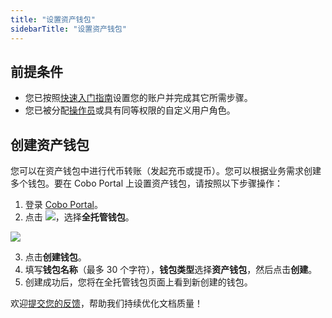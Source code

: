```yaml
---
title: "设置资产钱包"
sidebarTitle: "设置资产钱包"
---
```


## 前提条件

- 您已按照[快速入门指南](/cn/portal/quick-start-guide)设置您的账户并完成其它所需步骤。
- 您已被分配[操作员](/cn/portal/organization/roles-and-permissions)或具有同等权限的自定义用户角色。

## 创建资产钱包

您可以在资产钱包中进行代币转账（发起充币或提币）。您可以根据业务需求创建多个钱包。要在 Cobo Portal 上设置资产钱包，请按照以下步骤操作：

1. 登录 [Cobo Portal](https://portal.cobo.com/login)。
2. 点击 <img src="/cn/images/custodial-wallet/wallet-icon-cn.svg" className="icon"/>，选择**全托管钱包**。

<img src="/cn/images/custodial-wallet/custodial-wallet-dashboard-cn.png" className="screenshot_full_screen"/>

3. 点击**创建钱包**。
4. 填写**钱包名称**（最多 30 个字符），**钱包类型**选择**资产钱包**，然后点击**创建**。
5. 创建成功后，您将在全托管钱包页面上看到新创建的钱包。

<Tip>欢迎[提交您的反馈](https://forms.zohopublic.com/cobo/form/DocumentFeedbackForm/formperma/QvLOhxJv1_JMsJ-1dleZ8Itb_7rzN-LtgvsDdxosoVI?referrername=manuals)，帮助我们持续优化文档质量！</Tip>